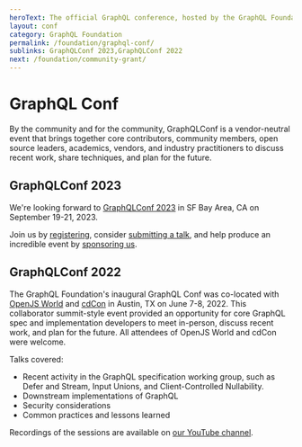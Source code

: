 ```yaml
---
heroText: The official GraphQL conference, hosted by the GraphQL Foundation.
layout: conf
category: GraphQL Foundation
permalink: /foundation/graphql-conf/
sublinks: GraphQLConf 2023,GraphQLConf 2022
next: /foundation/community-grant/
---
```


# GraphQL Conf

By the community and for the community, GraphQLConf is a vendor-neutral event that brings together core contributors, community members, open source leaders, academics, vendors, and industry practitioners to discuss recent work, share techniques, and plan for the future.

## GraphQLConf 2023

We're looking forward to [GraphQLConf 2023](/conf/) in SF Bay Area, CA on September 19-21, 2023.

Join us by [registering](/conf/#register), consider [submitting a talk](/conf/speak/), and help produce an incredible event by [sponsoring us](/conf/sponsor/).

## GraphQLConf 2022

The GraphQL Foundation's inaugural GraphQL Conf was co-located with [OpenJS World](https://events.linuxfoundation.org/openjs-world/) and [cdCon](https://events.linuxfoundation.org/cdcon/) in Austin, TX on June 7-8, 2022. This collaborator summit-style event provided an opportunity for core GraphQL spec and implementation developers to meet in-person, discuss recent work, and plan for the future. All attendees of OpenJS World and cdCon were welcome.

Talks covered:

- Recent activity in the GraphQL specification working group, such as Defer and Stream, Input Unions, and Client-Controlled Nullability.
- Downstream implementations of GraphQL
- Security considerations
- Common practices and lessons learned

Recordings of the sessions are available on [our YouTube channel](https://youtube.graphql.org).
